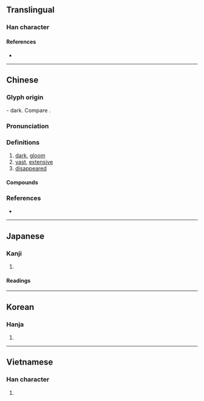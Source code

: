 {{also|杲}}
{{character info}}
==Translingual==

===Han character===
{{Han char|rn=75|rad=木|as=04|sn=8|four=40609|canj=DA|ids=⿱木日}}


====References====
* {{Han ref|kx=0513.140|dkj=14501|dj=0901.020|hdz=21169.010|uh=6773|ud=26483|bh=AA48|bd=43592}}

----

==Chinese==
{{zh-forms}}

===Glyph origin===
{{Han etyl}}
{{Han compound|木|日|ls=ic|t1=tree|t2=sun}} - dark. Compare {{zh-l|杲|bright}}.

===Pronunciation===
{{zh-pron
|m=yǎo
|m-s=
|c=miu5,jiu2
|c-t=
|g=
|h=pfs=
|j=
|mb=
|md=
|mn=
|mn-t=
|w=
|x=
|mc=y
|oc=y
|cat=a,adv
}}

===Definitions===
{{zh-hanzi}}

# [[dark]], [[gloom]]
# [[vast]], [[extensive]]
# [[disappeared]]

====Compounds====
{{zh-der|人琴俱杳|人跡杳然|杳眇|杳無蹤影|杳杳|杳如黃鶴|杳渺|杳無人跡|杳然無蹤|杳無人煙|杳無信息|杳然|杳漫|杳無蹤跡|杳冥|杳無消息|杳無音信|芳魂已杳|音信杳無|鱗鴻杳絕|魚沉雁杳|音稀信杳|音信杳然|雁杳魚沉|音問杳然|杳茫}}

===References===
* {{R:yue:mfccd}}

----

==Japanese==

===Kanji===
{{ja-kanji|grade=|rs=木04}}

# {{rfdef|ja|sort=木04}}

====Readings====
{{ja-readings
|goon=よう<えう
|kanon=よう<えう
|kun=くら-い, はる-か
}}

----

==Korean==

===Hanja===
{{ko-hanja|hangeul=[[묘]], [[요]]|eumhun=|rv=myo, yo|mr=myo, yo|y=myo, yo}}

# {{rfdef|ko|sort=木04}}

----

==Vietnamese==

===Han character===
{{vi-readings|reading=diểu, yểu|rs=木04}}

# {{rfdef|vi|sort=木04}}